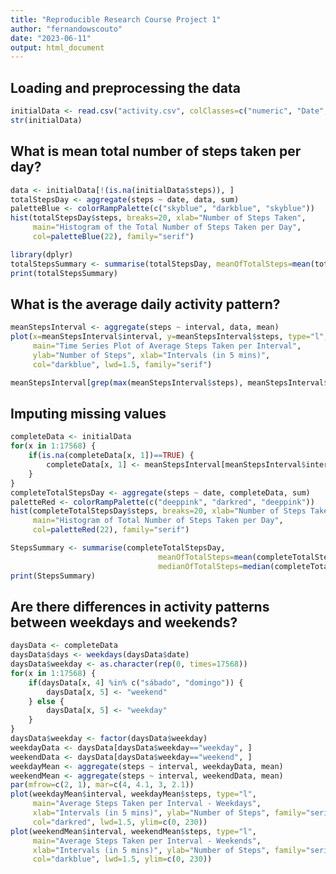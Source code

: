 ```yaml
---
title: "Reproducible Research Course Project 1"
author: "fernandowscouto"
date: "2023-06-11"
output: html_document
---
```


## Loading and preprocessing the data
```r
initialData <- read.csv("activity.csv", colClasses=c("numeric", "Date", "numeric"))
str(initialData)
```

## What is mean total number of steps taken per day?

```r
data <- initialData[!(is.na(initialData$steps)), ]
totalStepsDay <- aggregate(steps ~ date, data, sum)
paletteBlue <- colorRampPalette(c("skyblue", "darkblue", "skyblue"))
hist(totalStepsDay$steps, breaks=20, xlab="Number of Steps Taken", 
     main="Histogram of the Total Number of Steps Taken per Day",
     col=paletteBlue(22), family="serif")
```

```r
library(dplyr)
totalStepsSummary <- summarise(totalStepsDay, meanOfTotalSteps=mean(totalStepsDay$steps))
print(totalStepsSummary)
```

## What is the average daily activity pattern?

```r
meanStepsInterval <- aggregate(steps ~ interval, data, mean)
plot(x=meanStepsInterval$interval, y=meanStepsInterval$steps, type="l",
     main="Time Series Plot of Average Steps Taken per Interval",
     ylab="Number of Steps", xlab="Intervals (in 5 mins)",
     col="darkblue", lwd=1.5, family="serif")
```

```r
meanStepsInterval[grep(max(meanStepsInterval$steps), meanStepsInterval$steps), ]
```

## Imputing missing values

```r
completeData <- initialData
for(x in 1:17568) {
    if(is.na(completeData[x, 1])==TRUE) {
        completeData[x, 1] <- meanStepsInterval[meanStepsInterval$interval %in% completeData[x, 3], 2]
    }
}
completeTotalStepsDay <- aggregate(steps ~ date, completeData, sum)
paletteRed <- colorRampPalette(c("deeppink", "darkred", "deeppink"))
hist(completeTotalStepsDay$steps, breaks=20, xlab="Number of Steps Taken", 
     main="Histogram of Total Number of Steps Taken per Day",
     col=paletteRed(22), family="serif")
```

```r
StepsSummary <- summarise(completeTotalStepsDay, 
                                 meanOfTotalSteps=mean(completeTotalStepsDay$steps), 
                                 medianOfTotalSteps=median(completeTotalStepsDay$steps))  
print(StepsSummary)
```

## Are there differences in activity patterns between weekdays and weekends?

```r
daysData <- completeData
daysData$days <- weekdays(daysData$date)
daysData$weekday <- as.character(rep(0, times=17568))
for(x in 1:17568) {
    if(daysData[x, 4] %in% c("sábado", "domingo")) {
        daysData[x, 5] <- "weekend"
    } else {
        daysData[x, 5] <- "weekday"
    }
}
daysData$weekday <- factor(daysData$weekday)
weekdayData <- daysData[daysData$weekday=="weekday", ]
weekendData <- daysData[daysData$weekday=="weekend", ]
weekdayMean <- aggregate(steps ~ interval, weekdayData, mean)
weekendMean <- aggregate(steps ~ interval, weekendData, mean)
par(mfrow=c(2, 1), mar=c(4, 4.1, 3, 2.1))
plot(weekdayMean$interval, weekdayMean$steps, type="l",
     main="Average Steps Taken per Interval - Weekdays",
     xlab="Intervals (in 5 mins)", ylab="Number of Steps", family="serif",
     col="darkred", lwd=1.5, ylim=c(0, 230))
plot(weekendMean$interval, weekendMean$steps, type="l",
     main="Average Steps Taken per Interval - Weekends",
     xlab="Intervals (in 5 mins)", ylab="Number of Steps", family="serif",
     col="darkblue", lwd=1.5, ylim=c(0, 230))
```

